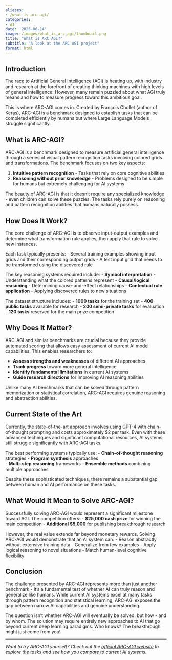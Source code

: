 ```yaml
---
aliases:
- /what-is-arc-agi/
categories:
- AI
date: '2025-06-14'
image: /images/what_is_arc_agi/thumbnail.png
title: "What is ARC AGI?"
subtitle: "A look at the ARC AGI project"
format: html
---
```


## Introduction

The race to Artificial General Intelligence (AGI) is heating up, with industry and research at the forefront of creating thinking machines with high levels of general intelligence. However, many remain puzzled about what AGI truly means and how to measure progress toward this ambitious goal.

This is where ARC-AGI comes in. Created by François Chollet (author of Keras), ARC-AGI is a benchmark designed to establish tasks that can be completed efficiently by humans but where Large Language Models struggle significantly.

## What is ARC-AGI?

ARC-AGI is a benchmark designed to measure artificial general intelligence through a series of visual pattern recognition tasks involving colored grids and transformations. The benchmark focuses on two key aspects:

1. **Intuitive pattern recognition** - Tasks that rely on core cognitive abilities
2. **Reasoning without prior knowledge** - Problems designed to be simple for humans but extremely challenging for AI systems

The beauty of ARC-AGI is that it doesn't require any specialized knowledge - even children can solve these puzzles. The tasks rely purely on reasoning and pattern recognition abilities that humans naturally possess.

## How Does It Work?

The core challenge of ARC-AGI is to observe input-output examples and determine what transformation rule applies, then apply that rule to solve new instances.

Each task typically presents:
- Several training examples showing input grids and their corresponding output grids
- A test input grid that needs to be transformed using the discovered rule

The key reasoning systems required include:
- **Symbol interpretation** - Understanding what the colored patterns represent
- **Causal/logical reasoning** - Determining cause-and-effect relationships
- **Contextual rule application** - Applying discovered rules to new situations

The dataset structure includes:
- **1000 tasks** for the training set
- **400 public tasks** available for research
- **200 semi-private tasks** for evaluation
- **120 tasks** reserved for the main prize competition

## Why Does It Matter?

ARC-AGI and similar benchmarks are crucial because they provide automated scoring that allows easy assessment of current AI model capabilities. This enables researchers to:

- **Assess strengths and weaknesses** of different AI approaches
- **Track progress** toward more general intelligence
- **Identify fundamental limitations** in current AI systems
- **Guide research directions** for improving AI reasoning abilities

Unlike many AI benchmarks that can be solved through pattern memorization or statistical correlation, ARC-AGI requires genuine reasoning and abstraction abilities.

## Current State of the Art

Currently, the state-of-the-art approach involves using GPT-4 with chain-of-thought prompting and costs approximately $2 per task. Even with these advanced techniques and significant computational resources, AI systems still struggle significantly with ARC-AGI tasks.

The best performing systems typically use:
- **Chain-of-thought reasoning** strategies
- **Program synthesis** approaches  
- **Multi-step reasoning** frameworks
- **Ensemble methods** combining multiple approaches

Despite these sophisticated techniques, there remains a substantial gap between human and AI performance on these tasks.

## What Would It Mean to Solve ARC-AGI?

Successfully solving ARC-AGI would represent a significant milestone toward AGI. The competition offers:
- **$25,000 cash prize** for winning the main competition
- **Additional $5,000** for publishing breakthrough research

However, the real value extends far beyond monetary rewards. Solving ARC-AGI would demonstrate that an AI system can:
- Reason abstractly without extensive training data
- Generalize from few examples
- Apply logical reasoning to novel situations
- Match human-level cognitive flexibility

## Conclusion

The challenge presented by ARC-AGI represents more than just another benchmark - it's a fundamental test of whether AI can truly reason and generalize like humans. While current AI systems excel at many tasks through pattern recognition and statistical learning, ARC-AGI exposes the gap between narrow AI capabilities and genuine understanding.

The question isn't whether ARC-AGI will eventually be solved, but how - and by whom. The solution may require entirely new approaches to AI that go beyond current deep learning paradigms. Who knows? The breakthrough might just come from you!

---

*Want to try ARC-AGI yourself? Check out the [official ARC-AGI website](https://arcprize.org/) to explore the tasks and see how you compare to current AI systems.*

